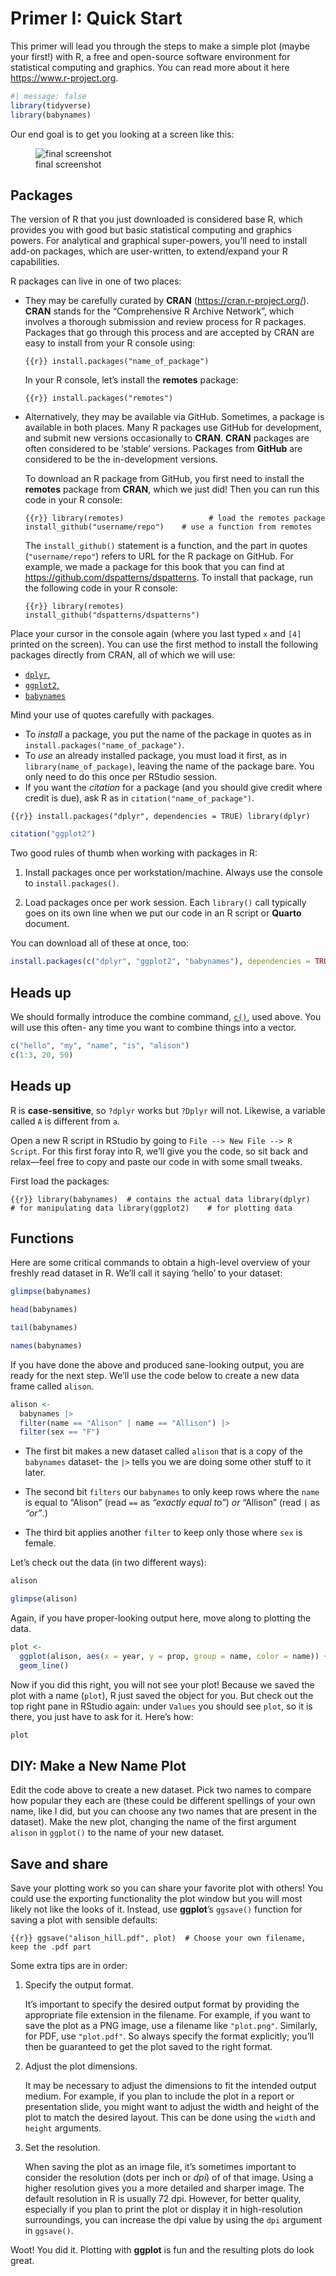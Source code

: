 # Primer I: Quick Start {.unnumbered}

This primer will lead you through the steps to make a simple plot (maybe your first!) with R, a free and open-source software environment for statistical computing and graphics. You can read more about it here <https://www.r-project.org>.

```r
#| message: false
library(tidyverse)
library(babynames)
```

Our end goal is to get you looking at a screen like this:

![final screenshot](img/final-screenshot.png)

## Packages

The version of R that you just downloaded is considered base R, which provides you with good but basic statistical computing and graphics powers. For analytical and graphical super-powers, you'll need to install add-on packages, which are user-written, to extend/expand your R capabilities.

R packages can live in one of two places:

-   They may be carefully curated by **CRAN** (<https://cran.r-project.org/>). **CRAN** stands for the "Comprehensive R Archive Network", which involves a thorough submission and review process for R packages. Packages that go through this process and are accepted by CRAN are easy to install from your R console using:

    ``` {{r}}
    install.packages("name_of_package")
    ```

    In your R console, let's install the **remotes** package:

    ``` {{r}}
    install.packages("remotes")
    ```

-   Alternatively, they may be available via GitHub. Sometimes, a package is available in both places. Many R packages use GitHub for development, and submit new versions occasionally to **CRAN**. **CRAN** packages are often considered to be 'stable' versions. Packages from **GitHub** are considered to be the in-development versions.

    To download an R package from GitHub, you first need to install the **remotes** package from **CRAN**, which we just did! Then you can run this code in your R console:

    ``` {{r}}
    library(remotes)                   # load the remotes package
    install_github("username/repo")    # use a function from remotes
    ```

    The `install_github()` statement is a function, and the part in quotes (`"username/repo"`) refers to URL for the R package on GitHub. For example, we made a package for this book that you can find at <https://github.com/dspatterns/dspatterns>. To install that package, run the following code in your R console:

    ``` {{r}}
    library(remotes)                   
    install_github("dspatterns/dspatterns")    
    ```

Place your cursor in the console again (where you last typed `x` and `[4]` printed on the screen). You can use the first method to install the following packages directly from CRAN, all of which we will use:

-   [`dplyr`,](http://dplyr.tidyverse.org)
-   [`ggplot2`,](http://ggplot2.tidyverse.org)
-   [`babynames`](https://github.com/hadley/babynames)

Mind your use of quotes carefully with packages.

-   To *install* a package, you put the name of the package in quotes as in `install.packages("name_of_package")`.
-   To *use* an already installed package, you must load it first, as in `library(name_of_package)`, leaving the name of the package bare. You only need to do this once per RStudio session.
-   If you want the *citation* for a package (and you should give credit where credit is due), ask R as in `citation("name_of_package")`.

``` {{r}}
install.packages("dplyr", dependencies = TRUE)
library(dplyr)
```

```r
citation("ggplot2")
```

Two good rules of thumb when working with packages in R:

1.  Install packages once per workstation/machine. Always use the console to `install.packages()`.

2.  Load packages once per work session. Each `library()` call typically goes on its own line when we put our code in an R script or **Quarto** document.

You can download all of these at once, too:

```r
install.packages(c("dplyr", "ggplot2", "babynames"), dependencies = TRUE)
```

::: callout-tip
## Heads up

We should formally introduce the combine command, [`c()`](http://stat.ethz.ch/R-manual/R-patched/library/base/html/c.html), used above. You will use this often- any time you want to combine things into a vector.
:::

```r
c("hello", "my", "name", "is", "alison")
c(1:3, 20, 50)
```

::: callout-tip
## Heads up

R is **case-sensitive**, so `?dplyr` works but `?Dplyr` will not. Likewise, a variable called `A` is different from `a`.
:::

Open a new R script in RStudio by going to `File --> New File --> R Script`. For this first foray into R, we'll give you the code, so sit back and relax---feel free to copy and paste our code in with some small tweaks.

First load the packages:

``` {{r}}
library(babynames)  # contains the actual data
library(dplyr)      # for manipulating data
library(ggplot2)    # for plotting data
```

## Functions

Here are some critical commands to obtain a high-level overview of your freshly read dataset in R. We'll call it saying 'hello' to your dataset:

```r
glimpse(babynames)
```

```r
head(babynames)
```

```r
tail(babynames)
```

```r
names(babynames)
```

If you have done the above and produced sane-looking output, you are ready for the next step. We'll use the code below to create a new data frame called `alison`.

```r
alison <- 
  babynames |>
  filter(name == "Alison" | name == "Allison") |>
  filter(sex == "F") 
```

-   The first bit makes a new dataset called `alison` that is a copy of the `babynames` dataset- the `|>` tells you we are doing some other stuff to it later.

-   The second bit `filters` our `babynames` to only keep rows where the `name` is equal to "Alison" (read `==` as *"exactly equal to"*) *or* "Allison" (read `|` as *"or"*.)

-   The third bit applies another `filter` to keep only those where `sex` is female.

Let's check out the data (in two different ways):

```r
alison
```

```r
glimpse(alison)
```

Again, if you have proper-looking output here, move along to plotting the data.

```r
plot <- 
  ggplot(alison, aes(x = year, y = prop, group = name, color = name)) + 
  geom_line()  
```

Now if you did this right, you will not see your plot! Because we saved the plot with a name (`plot`), R just saved the object for you. But check out the top right pane in RStudio again: under `Values` you should see `plot`, so it is there, you just have to ask for it. Here's how:

```r
plot 
```

## DIY: Make a New Name Plot

Edit the code above to create a new dataset. Pick two names to compare how popular they each are (these could be different spellings of your own name, like I did, but you can choose any two names that are present in the dataset). Make the new plot, changing the name of the first argument `alison` in `ggplot()` to the name of your new dataset.

## Save and share

Save your plotting work so you can share your favorite plot with others! You could use the exporting functionality the plot window but you will most likely not like the looks of it. Instead, use **ggplot**’s `ggsave()` function for saving a plot with sensible defaults:

``` {{r}}
ggsave("alison_hill.pdf", plot)  # Choose your own filename, keep the .pdf part 
```

Some extra tips are in order: 

1. Specify the output format.
  
    It's important to specify the desired output format by providing the appropriate file extension in the filename. For example, if you want to save the plot as a PNG image, use a filename like `"plot.png"`. Similarly, for PDF, use `"plot.pdf"`. So always specify the format explicitly; you'll then be guaranteed to get the plot saved to the right format.

2. Adjust the plot dimensions.

    It may be necessary to adjust the dimensions to fit the intended output medium. For example, if you plan to include the plot in a report or presentation slide, you might want to adjust the width and height of the plot to match the desired layout. This can be done using the `width` and `height` arguments.

3. Set the resolution.

    When saving the plot as an image file, it's sometimes important to consider the resolution (dots per inch or *dpi*) of of that image. Using a higher resolution gives you a more detailed and sharper image. The default resolution in R is usually 72 dpi. However, for better quality, especially if you plan to print the plot or display it in high-resolution surroundings, you can increase the dpi value by using the `dpi` argument in `ggsave()`. 

Woot! You did it. Plotting with **ggplot** is fun and the resulting plots do look great.
